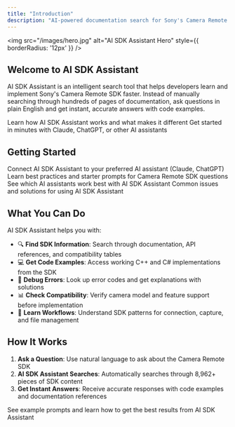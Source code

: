 ```yaml
---
title: "Introduction"
description: "AI-powered documentation search for Sony's Camera Remote SDK"
---
```


<img
  src="/images/hero.jpg"
  alt="AI SDK Assistant Hero"
  style={{ borderRadius: '12px' }}
/>

## Welcome to AI SDK Assistant

AI SDK Assistant is an intelligent search tool that helps developers learn and implement Sony's Camera Remote SDK faster. Instead of manually searching through hundreds of pages of documentation, ask questions in plain English and get instant, accurate answers with code examples.

<CardGroup cols={2}>
  <Card title="What is AI SDK Assistant?" icon="circle-question" href="/MCP-Server/overview">
    Learn how AI SDK Assistant works and what makes it different
  </Card>
  <Card title="Quick Setup" icon="rocket" href="/MCP-Server/setup">
    Get started in minutes with Claude, ChatGPT, or other AI assistants
  </Card>
</CardGroup>

## Getting Started

<CardGroup cols={2}>
  <Card title="Setup Guide" icon="plug" href="/MCP-Server/setup">
    Connect AI SDK Assistant to your preferred AI assistant (Claude, ChatGPT)
  </Card>
  <Card title="Prompting Tips" icon="lightbulb" href="/MCP-Server/tips">
    Learn best practices and starter prompts for Camera Remote SDK questions
  </Card>
  <Card title="Recommended LLMs" icon="brain" href="/MCP-Server/recommended-llms">
    See which AI assistants work best with AI SDK Assistant
  </Card>
  <Card title="Troubleshooting" icon="triangle-exclamation" href="/MCP-Server/troubleshooting">
    Common issues and solutions for using AI SDK Assistant
  </Card>
</CardGroup>

## What You Can Do

AI SDK Assistant helps you with:

- 🔍 **Find SDK Information**: Search through documentation, API references, and compatibility tables
- 💻 **Get Code Examples**: Access working C++ and C# implementations from the SDK
- 🐛 **Debug Errors**: Look up error codes and get explanations with solutions
- 📊 **Check Compatibility**: Verify camera model and feature support before implementation
- 🎯 **Learn Workflows**: Understand SDK patterns for connection, capture, and file management

## How It Works

1. **Ask a Question**: Use natural language to ask about the Camera Remote SDK
2. **AI SDK Assistant Searches**: Automatically searches through 8,962+ pieces of SDK content
3. **Get Instant Answers**: Receive accurate responses with code examples and documentation references

<Card title="Start with Prompting Tips" icon="lightbulb" href="/MCP-Server/tips">
  See example prompts and learn how to get the best results from AI SDK Assistant
</Card>